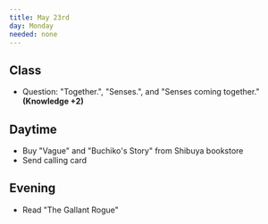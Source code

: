 ```yaml
---
title: May 23rd
day: Monday
needed: none
---
```


## Class
- Question: "Together.", "Senses.", and "Senses coming together." **(Knowledge +2)**

## Daytime
- Buy "Vague" and "Buchiko's Story" from Shibuya bookstore
- Send calling card

## Evening
- Read "The Gallant Rogue"